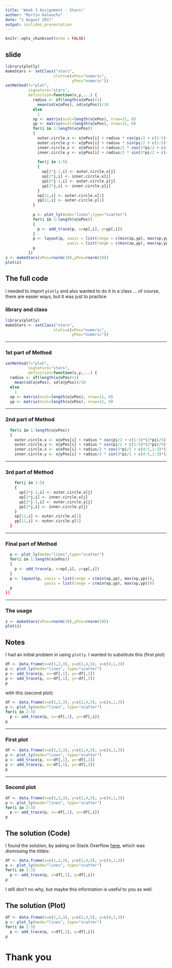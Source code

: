 ```yaml
---
title: 'Week 3 Assignment - Stars!'
author: "Martin Halwachs"
date: "1 August 2017"
output: ioslides_presentation
---
```


```r
knitr::opts_chunk$set(echo = FALSE)
```

## slide
```r
library(plotly)
makeStars <- setClass("stars",
                     slots=c(xPos="numeric",
                             yPos="numeric"))
setMethod(f="plot",
          signature="stars",
          definition=function(x,y,...) {
            radius <- if(length(x@xPos)>1)
              mean(sd(x@xPos), sd(x@yPos))/10
            else
              1
            xp <- matrix(ncol=length(x@xPos), nrow=11, 0)
            yp <- matrix(ncol=length(x@xPos), nrow=11, 0)
            for(i in 1:length(x@xPos))
            {
              outer.circle.x <- x@xPos[i] + radius * cos(pi/2 + c(1:5)*(2*pi)/5)
              outer.circle.y <- x@yPos[i] + radius * sin(pi/2 + c(1:5)*(2*pi)/5)
              inner.circle.x <- x@xPos[i] + radius/2 * cos(3*pi/2 + c(4:5,1:3)*(2*pi)/5)
              inner.circle.y <- x@yPos[i] + radius/2 * sin(3*pi/2 + c(4:5,1:3)*(2*pi)/5)
              
              for(j in 1:5)
              {
                xp[2*j-1,i] <- outer.circle.x[j]
                xp[2*j,i] <- inner.circle.x[j]
                yp[2*j-1,i] <- outer.circle.y[j]
                yp[2*j,i] <- inner.circle.y[j]
              }
              xp[11,i] <- outer.circle.x[1]
              yp[11,i] <- outer.circle.y[1]
            }
            
            p <- plot_ly(mode="lines",type="scatter")
            for(i in 1:length(x@xPos))
            {
              p <- add_trace(p, x=xp[,i], y=yp[,i])
            }
            p <- layout(p, xaxis = list(range = c(min(xp,yp), max(xp,yp))),
                           yaxis = list(range = c(min(xp,yp), max(xp,yp))))
            p
          })
z <- makeStars(xPos=rnorm(10),yPos=rnorm(10))
plot(z)
```

## The full code
i needed to import `plotly` and also wanted to do it in a class ... of course, there are easier ways, but it was just to practice

### library and class
```r
library(plotly)
makeStars <- setClass("stars",
                     slots=c(xPos="numeric",
                             yPos="numeric"))
```

***
### 1st part of Method
```r
setMethod(f="plot",
          signature="stars",
          definition=function(x,y,...) {
  radius <- if(length(x@xPos)>1)
    mean(sd(x@xPos), sd(x@yPos))/10
  else
    1
  xp <- matrix(ncol=length(x@xPos), nrow=11, 0)
  yp <- matrix(ncol=length(x@xPos), nrow=11, 0)
```

***
### 2nd part of Method
```r
  for(i in 1:length(x@xPos))
  {
    outer.circle.x <- x@xPos[i] + radius * cos(pi/2 + c(1:5)*(2*pi)/5)
    outer.circle.y <- x@yPos[i] + radius * sin(pi/2 + c(1:5)*(2*pi)/5)
    inner.circle.x <- x@xPos[i] + radius/2 * cos(3*pi/2 + c(4:5,1:3)*(2*pi)/5)
    inner.circle.y <- x@yPos[i] + radius/2 * sin(3*pi/2 + c(4:5,1:3)*(2*pi)/5)
```

***
### 3rd part of Method
```r
    for(j in 1:5)
    {
      xp[2*j-1,i] <- outer.circle.x[j]
      xp[2*j,i] <- inner.circle.x[j]
      yp[2*j-1,i] <- outer.circle.y[j]
      yp[2*j,i] <- inner.circle.y[j]
    }
    xp[11,i] <- outer.circle.x[1]
    yp[11,i] <- outer.circle.y[1]
  }
```

***
### Final part of Method
```r
  p <- plot_ly(mode="lines",type="scatter")
  for(i in 1:length(x@xPos))
  {
    p <- add_trace(p, x=xp[,i], y=yp[,i])
  }
  p <- layout(p, xaxis = list(range = c(min(xp,yp), max(xp,yp))),
                 yaxis = list(range = c(min(xp,yp), max(xp,yp))))
  p
})
```

***
### The usage
```r
z <- makeStars(xPos=rnorm(10),yPos=rnorm(10))
plot(z)
```

## Notes
I had an initial problem in using `plotly`. I wanted to substitute this (first plot)
```r
df <- data.frame(x=c(1,2,3), y=c(2,4,5), y=c(4,1,3))
p <- plot_ly(mode="lines", type="scatter")
p <- add_trace(p, x=~df[,1], y=~df[,2])
p <- add_trace(p, x=~df[,1], y=~df[,3])
p
```
with this (second plot):
```r
df <- data.frame(x=c(1,2,3), y=c(2,4,5), y=c(4,1,3))
p <- plot_ly(mode="lines", type="scatter")
for(i in 2:3)
  p <- add_trace(p, x=~df[,1], y=~df[,i])
p
```

***
### First plot
```r
df <- data.frame(x=c(1,2,3), y=c(2,4,5), y=c(4,1,3))
p <- plot_ly(mode="lines", type="scatter")
p <- add_trace(p, x=~df[,1], y=~df[,2])
p <- add_trace(p, x=~df[,1], y=~df[,3])
p
```

***
### Second plot
```r
df <- data.frame(x=c(1,2,3), y=c(2,4,5), y=c(4,1,3))
p <- plot_ly(mode="lines", type="scatter")
for(i in 2:3)
  p <- add_trace(p, x=~df[,1], y=~df[,i])
p
```

## The solution (Code)
I found the solution, by asking on Stack Overflow [here](https://stackoverflow.com/questions/45448320/weird-behaviour-of-plot-ly-in-r-if-using-for-loop-to-create-dynamic-number-of-l/45448479?noredirect=1#comment77858331_45448479]), which was dismissing the tildes:
```r
df <- data.frame(x=c(1,2,3), y=c(2,4,5), y=c(4,1,3))
p <- plot_ly(mode="lines", type="scatter")
for(i in 2:3)
  p <- add_trace(p, x=df[,1], y=df[,i])
p
```
I still don't no why, but maybe this information is useful to you as well.

## The solution (Plot)
```r
df <- data.frame(x=c(1,2,3), y=c(2,4,5), y=c(4,1,3))
p <- plot_ly(mode="lines", type="scatter")
for(i in 2:3)
  p <- add_trace(p, x=df[,1], y=df[,i])
p
```

# Thank you
